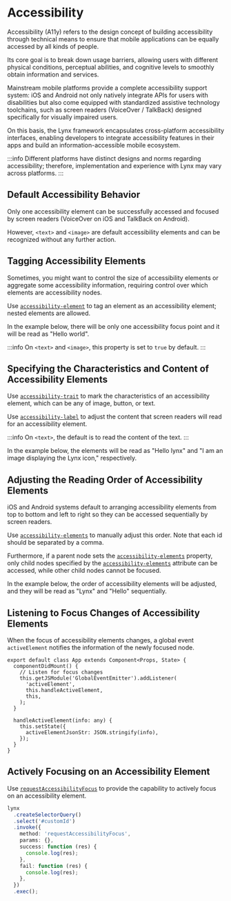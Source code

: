# Accessibility


Accessibility (A11y) refers to the design concept of building accessibility through technical means to ensure that mobile applications can be equally accessed by all kinds of people.

Its core goal is to break down usage barriers, allowing users with different physical conditions, perceptual abilities, and cognitive levels to smoothly obtain information and services.

Mainstream mobile platforms provide a complete accessibility support system: iOS and Android not only natively integrate APIs for users with disabilities but also come equipped with standardized assistive technology toolchains, such as screen readers (VoiceOver / TalkBack) designed specifically for visually impaired users.

On this basis, the Lynx framework encapsulates cross-platform accessibility interfaces, enabling developers to integrate accessibility features in their apps and build an information-accessible mobile ecosystem.

:::info
Different platforms have distinct designs and norms regarding accessibility; therefore, implementation and experience with Lynx may vary across platforms.
:::

## Default Accessibility Behavior

Only one accessibility element can be successfully accessed and focused by screen readers (VoiceOver on iOS and TalkBack on Android).

However, `<text>` and `<image>` are default accessibility elements and can be recognized without any further action.

<Go
  example="accessibility"
  img="https://lf-lynx.tiktok-cdns.com/obj/lynx-artifacts-oss-sg/lynx-website/assets/doc/a11y.gif"
  defaultEntryFile="dist/main.lynx.bundle"
  defaultFile="src/Default.tsx"
  entry="src/Default.tsx"
  highlight="{4-5}"
/>

## Tagging Accessibility Elements

Sometimes, you might want to control the size of accessibility elements or aggregate some accessibility information, requiring control over which elements are accessibility nodes.

Use [`accessibility-element`](/api/elements/built-in/view#accessibility-element) to tag an element as an accessibility element; nested elements are allowed.

In the example below, there will be only one accessibility focus point and it will be read as "Hello world".

<Go
  example="accessibility"
  img="https://lf-lynx.tiktok-cdns.com/obj/lynx-artifacts-oss-sg/lynx-website/assets/doc/a11y.gif"
  defaultEntryFile="dist/main.lynx.bundle"
  defaultFile="src/Customized.tsx"
  entry="src/Customized.tsx"
  highlight="{5,8,9}"
/>

:::info
On `<text>` and `<image>`, this property is set to `true` by default.
:::

## Specifying the Characteristics and Content of Accessibility Elements

Use [`accessibility-trait`](/api/elements/built-in/view#accessibility-trait) to mark the characteristics of an accessibility element, which can be any of image, button, or text.

Use [`accessibility-label`](/api/elements/built-in/view#accessibility-label) to adjust the content that screen readers will read for an accessibility element.

:::info
On `<text>`, the default is to read the content of the text.
:::

In the example below, the elements will be read as "Hello lynx" and "I am an image displaying the Lynx icon," respectively.

<Go
  example="accessibility"
  img="https://lf-lynx.tiktok-cdns.com/obj/lynx-artifacts-oss-sg/lynx-website/assets/doc/a11y.gif"
  defaultEntryFile="dist/main.lynx.bundle"
  defaultFile="src/LabelAndTraits.tsx"
  entry="src/LabelAndTraits.tsx"
  highlight="{6,7,16,17}"
/>

## Adjusting the Reading Order of Accessibility Elements

iOS and Android systems default to arranging accessibility elements from top to bottom and left to right so they can be accessed sequentially by screen readers.

Use [`accessibility-elements`](/api/elements/built-in/view#accessibility-elements) to manually adjust this order. Note that each id should be separated by a comma.

Furthermore, if a parent node sets the [`accessibility-elements`](/api/elements/built-in/view#accessibility-elements) property, only child nodes specified by the [`accessibility-elements`](/api/elements/built-in/view#accessibility-elements) attribute can be accessed, while other child nodes cannot be focused.

In the example below, the order of accessibility elements will be adjusted, and they will be read as "Lynx" and "Hello" sequentially.

<Go
  example="accessibility"
  img="https://lf-lynx.tiktok-cdns.com/obj/lynx-artifacts-oss-sg/lynx-website/assets/doc/a11y.gif"
  defaultEntryFile="dist/main.lynx.bundle"
  defaultFile="src/ReOrder.tsx"
  entry="src/ReOrder.tsx"
  highlight="{3,5,6}"
/>

## Listening to Focus Changes of Accessibility Elements

When the focus of accessibility elements changes, a global event `activeElement` notifies the information of the newly focused node.

```tsx
export default class App extends Component<Props, State> {
  componentDidMount() {
    // Listen for focus changes
    this.getJSModule('GlobalEventEmitter').addListener(
      'activeElement',
      this.handleActiveElement,
      this,
    );
  }

  handleActiveElement(info: any) {
    this.setState({
      activeElementJsonStr: JSON.stringify(info),
    });
  }
}
```

## Actively Focusing on an Accessibility Element

Use [`requestAccessibilityFocus`](/api/elements/built-in/view#requestaccessibilityfocus) to provide the capability to actively focus on an accessibility element.

```ts
lynx
  .createSelectorQuery()
  .select('#customId')
  .invoke({
    method: 'requestAccessibilityFocus',
    params: {},
    success: function (res) {
      console.log(res);
    },
    fail: function (res) {
      console.log(res);
    },
  })
  .exec();
```
